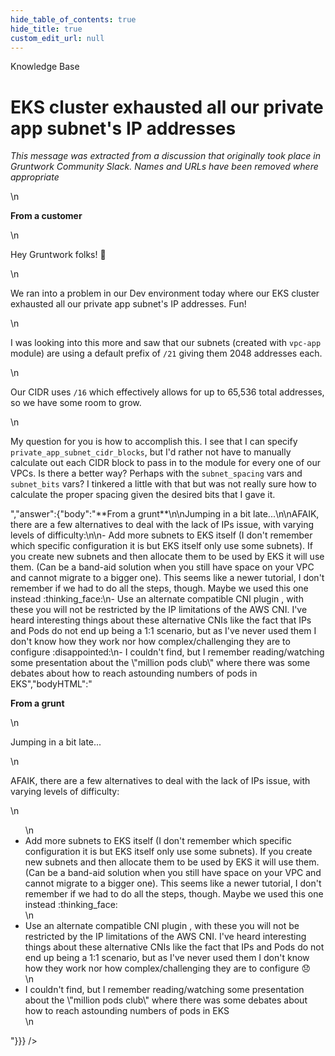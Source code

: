 ```yaml
---
hide_table_of_contents: true
hide_title: true
custom_edit_url: null
---
```



<CenterLayout>
<span className="searchCategory">Knowledge Base</span>
<h1>EKS cluster exhausted all our private app subnet&apos;s IP addresses</h1>
<GitHub discussion={{"id":"MDEwOkRpc2N1c3Npb24zNTQxNzM0","number":12,"author":{"login":"gruntwork-support"},"title":"EKS cluster exhausted all our private app subnet's IP addresses","body":"_This message was extracted from a discussion that originally took place in Gruntwork Community Slack. Names and URLs have been removed where appropriate_\n\n**From a customer**\n\nHey Gruntwork folks! :wave:\n\nWe ran into a problem in our Dev environment today where our EKS cluster exhausted all our private app subnet's IP addresses. Fun!\n\nI was looking into this more and saw that our subnets (created with `vpc-app` module) are using a default prefix of `/21` giving them 2048 addresses each.\n\nOur CIDR uses `/16` which effectively allows for up to 65,536 total addresses, so we have some room to grow.\n\nMy question for you is how to accomplish this. I see that I can specify `private_app_subnet_cidr_blocks`, but I'd rather not have to manually calculate out each CIDR block to pass in to the module for every one of our VPCs. Is there a better way? Perhaps with the `subnet_spacing` vars and `subnet_bits` vars? I tinkered a little with that but was not really sure how to calculate the proper spacing given the desired bits that I gave it.","bodyHTML":"<p dir=\"auto\"><em>This message was extracted from a discussion that originally took place in Gruntwork Community Slack. Names and URLs have been removed where appropriate</em></p>\n<p dir=\"auto\"><strong>From a customer</strong></p>\n<p dir=\"auto\">Hey Gruntwork folks! <g-emoji class=\"g-emoji\" alias=\"wave\" fallback-src=\"https://github.githubassets.com/images/icons/emoji/unicode/1f44b.png\">👋</g-emoji></p>\n<p dir=\"auto\">We ran into a problem in our Dev environment today where our EKS cluster exhausted all our private app subnet's IP addresses. Fun!</p>\n<p dir=\"auto\">I was looking into this more and saw that our subnets (created with <code class=\"notranslate\">vpc-app</code> module) are using a default prefix of <code class=\"notranslate\">/21</code> giving them 2048 addresses each.</p>\n<p dir=\"auto\">Our CIDR uses <code class=\"notranslate\">/16</code> which effectively allows for up to 65,536 total addresses, so we have some room to grow.</p>\n<p dir=\"auto\">My question for you is how to accomplish this. I see that I can specify <code class=\"notranslate\">private_app_subnet_cidr_blocks</code>, but I'd rather not have to manually calculate out each CIDR block to pass in to the module for every one of our VPCs. Is there a better way? Perhaps with the <code class=\"notranslate\">subnet_spacing</code> vars and <code class=\"notranslate\">subnet_bits</code> vars? I tinkered a little with that but was not really sure how to calculate the proper spacing given the desired bits that I gave it.</p>","answer":{"body":"**From a grunt**\n\nJumping in a bit late...\n\nAFAIK, there are a few alternatives to deal with the lack of IPs issue, with varying levels of difficulty:\n\n- Add more subnets to EKS itself (I don't remember which specific configuration it is but EKS itself only use some subnets). If you create new subnets and then allocate them to be used by EKS it will use them. (Can be a band-aid solution when you still have space on your VPC and cannot migrate to a bigger one). This seems like a newer tutorial, I don't remember if we had to do all the steps, though. Maybe we used this one instead :thinking_face:\n- Use an alternate compatible CNI plugin , with these you will not be restricted by the IP limitations of the  AWS CNI. I've heard interesting things about these alternative CNIs like the fact that IPs and Pods do not end up being a 1:1 scenario, but as I've never used them I don't know how they work nor how complex/challenging they are to configure :disappointed:\n- I couldn't find, but I remember reading/watching some presentation about the \"million pods club\" where there was some debates about how to reach astounding numbers of pods in EKS","bodyHTML":"<p dir=\"auto\"><strong>From a grunt</strong></p>\n<p dir=\"auto\">Jumping in a bit late...</p>\n<p dir=\"auto\">AFAIK, there are a few alternatives to deal with the lack of IPs issue, with varying levels of difficulty:</p>\n<ul dir=\"auto\">\n<li>Add more subnets to EKS itself (I don't remember which specific configuration it is but EKS itself only use some subnets). If you create new subnets and then allocate them to be used by EKS it will use them. (Can be a band-aid solution when you still have space on your VPC and cannot migrate to a bigger one). This seems like a newer tutorial, I don't remember if we had to do all the steps, though. Maybe we used this one instead :thinking_face:</li>\n<li>Use an alternate compatible CNI plugin , with these you will not be restricted by the IP limitations of the  AWS CNI. I've heard interesting things about these alternative CNIs like the fact that IPs and Pods do not end up being a 1:1 scenario, but as I've never used them I don't know how they work nor how complex/challenging they are to configure <g-emoji class=\"g-emoji\" alias=\"disappointed\" fallback-src=\"https://github.githubassets.com/images/icons/emoji/unicode/1f61e.png\">😞</g-emoji></li>\n<li>I couldn't find, but I remember reading/watching some presentation about the \"million pods club\" where there was some debates about how to reach astounding numbers of pods in EKS</li>\n</ul>"}}} />

</CenterLayout>
  

<!-- ##DOCS-SOURCER-START
{
  "sourcePlugin": "github-discussions",
  "hash": "4598c927c1645a67e874c658aeafceb8"
}
##DOCS-SOURCER-END -->
